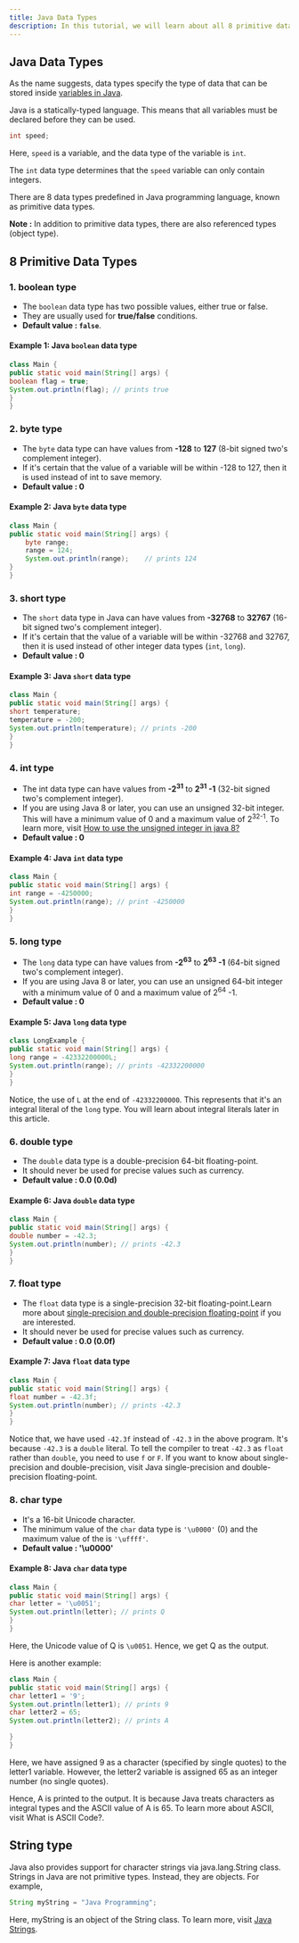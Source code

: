 ```yaml
---
title: Java Data Types
description: In this tutorial, we will learn about all 8 primitive data types in Java with the help of examples.
---
```


## Java Data Types

As the name suggests, data types specify the type of data that can be stored inside [variables in Java](/docs/variables-and-literals).

Java is a statically-typed language. This means that all variables must be declared before they can be used.

```java
int speed;
```

Here, `speed` is a variable, and the data type of the variable is `int`.

The `int` data type determines that the `speed` variable can only contain integers.

There are 8 data types predefined in Java programming language, known as primitive data types.

<Callout>

  **Note :** In addition to primitive data types, there are also referenced
  types (object type).

</Callout>

## 8 Primitive Data Types

 ### 1. boolean type

   - The `boolean` data type has two possible values, either true or false.
   - They are usually used for **true/false** conditions.
   - **Default value : `false`**.

   #### Example 1: Java `boolean` data type

   ```java
   class Main {
   public static void main(String[] args) {
   boolean flag = true;
   System.out.println(flag); // prints true
   }
   }
   ```

### 2. byte type

   - The `byte` data type can have values from **-128** to **127** (8-bit signed two's complement integer).
   - If it's certain that the value of a variable will be within -128 to 127, then it is used instead of int to save memory.
   - **Default value : 0**

   #### Example 2: Java `byte` data type

   ```java
   class Main {
   public static void main(String[] args) {
       byte range;
       range = 124;
       System.out.println(range);    // prints 124
   }
   }
   ```

### 3. short type

   - The `short` data type in Java can have values from **-32768** to **32767** (16-bit signed two's complement integer).
   - If it's certain that the value of a variable will be within -32768 and 32767, then it is used instead of other integer data types (`int`, `long`).
   - **Default value : 0**

   #### Example 3: Java `short` data type

   ```java
   class Main {
   public static void main(String[] args) {
   short temperature;
   temperature = -200;
   System.out.println(temperature); // prints -200
   }
   }
   ```

### 4. int type

   - The int data type can have values from **-2<sup>31</sup>** to **2<sup>31</sup> -1** (32-bit signed two's complement integer).
   - If you are using Java 8 or later, you can use an unsigned 32-bit integer. This will have a minimum value of 0 and a maximum value of 2<sup>32-1</sup>. To learn more, visit [How to use the unsigned integer in java 8?](http://stackoverflow.com/questions/25556017/how-to-use-the-unsigned-integer-in-java-8)
   - **Default value : 0**

   #### Example 4: Java `int` data type

   ```java
   class Main {
   public static void main(String[] args) {
   int range = -4250000;
   System.out.println(range); // print -4250000
   }
   }
   ```

### 5. long type

   - The `long` data type can have values from **-2<sup>63</sup>** to **2<sup>63</sup> -1** (64-bit signed two's complement integer).
   - If you are using Java 8 or later, you can use an unsigned 64-bit integer with a minimum value of 0 and a maximum value of 2<sup>64</sup> -1.
   - **Default value : 0**

   #### Example 5: Java `long` data type

   ```java
   class LongExample {
   public static void main(String[] args) {
   long range = -42332200000L;
   System.out.println(range); // prints -42332200000
   }
   }
   ```

   Notice, the use of `L` at the end of `-42332200000`. This represents that it's an integral literal of the `long` type. You will learn about integral literals later in this article.

### 6. double type

   - The `double` data type is a double-precision 64-bit floating-point.
   - It should never be used for precise values such as currency.
   - **Default value : 0.0 (0.0d)**

   #### Example 6: Java `double` data type

   ```java
   class Main {
   public static void main(String[] args) {
   double number = -42.3;
   System.out.println(number); // prints -42.3
   }
   }
   ```

### 7. float type

   - The `float` data type is a single-precision 32-bit floating-point.Learn more about [single-precision and double-precision floating-point](http://stackoverflow.com/questions/801117/whats-the-difference-between-a-single-precision-and-double-precision-floating-p) if you are interested.
   - It should never be used for precise values such as currency.
   - **Default value : 0.0 (0.0f)**

   #### Example 7: Java `float` data type

   ```java highlight=3
   class Main {
   public static void main(String[] args) {
   float number = -42.3f;
   System.out.println(number); // prints -42.3
   }
   }
   ```

   Notice that, we have used `-42.3f` instead of `-42.3` in the above program. It's because `-42.3` is a `double` literal.
   To tell the compiler to treat `-42.3` as `float` rather than `double`, you need to use `f` or `F`.
   If you want to know about single-precision and double-precision, visit Java single-precision and double-precision floating-point.

### 8. char type

   - It's a 16-bit Unicode character.
   - The minimum value of the `char` data type is `'\u0000'` (0) and the maximum value of the is `'\uffff'`.
   - **Default value : '\u0000'**

   #### Example 8: Java `char` data type

   ```java
   class Main {
   public static void main(String[] args) {
   char letter = '\u0051';
   System.out.println(letter); // prints Q
   }
   }
   ```

   Here, the Unicode value of Q is `\u0051`. Hence, we get Q as the output.

   Here is another example:

   ```java
   class Main {
   public static void main(String[] args) {
   char letter1 = '9';
   System.out.println(letter1); // prints 9
   char letter2 = 65;
   System.out.println(letter2); // prints A

   }
   }
   ```

Here, we have assigned 9 as a character (specified by single quotes) to the letter1 variable. However, the letter2 variable is assigned 65 as an integer number (no single quotes).

Hence, A is printed to the output. It is because Java treats characters as integral types and the ASCII value of A is 65. To learn more about ASCII, visit What is ASCII Code?.

## String type
Java also provides support for character strings via java.lang.String class. Strings in Java are not primitive types. Instead, they are objects. For example,

```java
String myString = "Java Programming";
```

Here, myString is an object of the String class. To learn more, visit [Java Strings](/docs/string).
